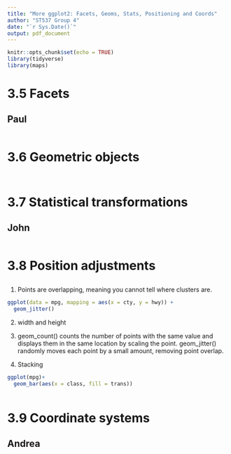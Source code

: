 ```yaml
---
title: "More ggplot2: Facets, Geoms, Stats, Positioning and Coords"
author: "ST537 Group 4"
date: "`r Sys.Date()`"
output: pdf_document
---
```


```r
knitr::opts_chunk$set(echo = TRUE)
library(tidyverse)
library(maps)
```

# 3.5 Facets
## Paul

```r

```

# 3.6 Geometric objects
## 

```r

```

# 3.7 Statistical transformations
## John

```r

```

# 3.8 Position adjustments
## 

1. Points are overlapping, meaning you cannot tell where clusters are.
```r

ggplot(data = mpg, mapping = aes(x = cty, y = hwy)) + 
  geom_jitter()

```
2. width and height

3. geom_count() counts the number of points with the same value and displays them in the same location by scaling the point. geom_jitter() randomly moves each point by a small amount, removing point overlap.

4. Stacking
```r
ggplot(mpg)+
  geom_bar(aes(x = class, fill = trans))



```
# 3.9 Coordinate systems
## Andrea

```r

```

